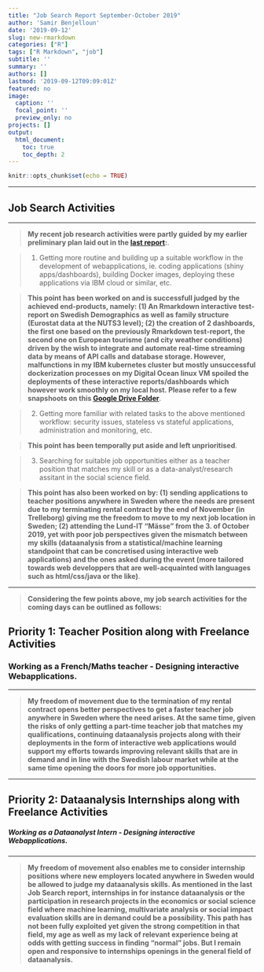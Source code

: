 ```yaml
---
title: "Job Search Report September-October 2019"
author: 'Samir Benjelloun'
date: '2019-09-12'
slug: new-rmarkdown
categories: ["R"]
tags: ["R Markdown", "job"]
subtitle: ''
summary: ''
authors: []
lastmod: '2019-09-12T09:09:01Z'
featured: no
image:
  caption: ''
  focal_point: ''
  preview_only: no
projects: []
output:
  html_document:
    toc: true
    toc_depth: 2
---
```


```r
knitr::opts_chunk$set(echo = TRUE)
```


-----

## Job Search Activities {.tabset .tabset-fade}

-----



> **My recent job research activities were partly guided by my earlier preliminary plan laid out in the [last report](https://www.datasyn.me/post/new-rmarkdown/):**. 


> 1. Getting more routine and building up a suitable workflow in the development of webapplications, ie. coding applications (shiny apps/dashboards), building Docker images, deploying these applications via IBM cloud or similar, etc.

> **This point has been worked on and is successfull judged by the achieved end-products, namely: (1) An Rmarkdown interactive test-report on Swedish Demographics as well as family structure (Eurostat data at the NUTS3 level); (2) the creation of 2 dashboards, the first one based on the previously Rmarkdown test-report, the second one on European tourisme (and city weather conditions) driven by the wish to integrate and automate real-time streaming data by means of API calls and database storage. However, malfunctions in my IBM kubernetes cluster but mostly unsuccessful dockerization processes on my Digital Ocean linux VM spoiled the deployments of these interactive reports/dashboards which however work smoothly on my local host. Please refer to a few snapshoots on this [Google Drive Folder](https://drive.google.com/open?id=1u7jhAQJw096tEY2zS7YB3T5Vd7ngEmYi)**. 

> 2. Getting more familiar with related tasks to the above mentioned workflow: security issues, stateless vs stateful applications, administration and monitoring, etc.

> **This point has been temporally put aside and left unprioritised**. 

> 3. Searching for suitable job opportunities either as a teacher position that matches my skill or as a data-analyst/research assitant in the social science field. 

> **This point has also been worked on by: (1) sending applications to teacher positions anywhere in Sweden where the needs are present due to my terminating rental contract by the end of November (in Trelleborg) giving me the freedom to move to my next job location in Sweden; (2) attending the Lund-IT "Mässe" from the 3. of October 2019, yet with poor job perspectives given the mismatch between my skills (dataanalysis from a statistical/machine learning standpoint that can be concretised using interactive web applications) and the ones asked during the event (more tailored towards web developpers that are well-acquainted with languages such as html/css/java or the like)**. 

----

> **Considering the few points above, my job search activities for the coming days can be outlined as follows:**  

## **Priority 1: Teacher Position along with Freelance Activities**

### **Working as a French/Maths teacher - Designing interactive Webapplications.**

----

> **My freedom of movement due to the termination of my rental contract opens better perspectives to get a faster teacher job anywhere in Sweden where the need arises. At the same time, given the risks of only getting a part-time teacher job that matches my qualifications, continuing dataanalysis projects along with their deployments in the form of interactive web applications would support my efforts towards improving relevant skills that are in demand and in line with the Swedish labour market while at the same time opening the doors for more job opportunities.**   


-----


## **Priority 2: Dataanalysis Internships along with Freelance Activities** 

##### **Working as a Dataanalyst Intern - Designing interactive Webapplications.**


-----


> **My freedom of movement also enables me to consider internship positions where new employers located anywhere in Sweden would be allowed to judge my dataanalysis skills. As mentioned in the last Job Search report, internships in for instance dataanalysis or the participation in research projects in the economics or social science field where machine learning, multivariate analysis or social impact evaluation skills are in demand could be a possibility. This path has not been fully exploited yet given the strong competition in that field, my age as well as my lack of relevant experience being at odds with getting success in finding "normal" jobs. But I remain open and responsive to internships openings in the general field of dataanalysis.**

